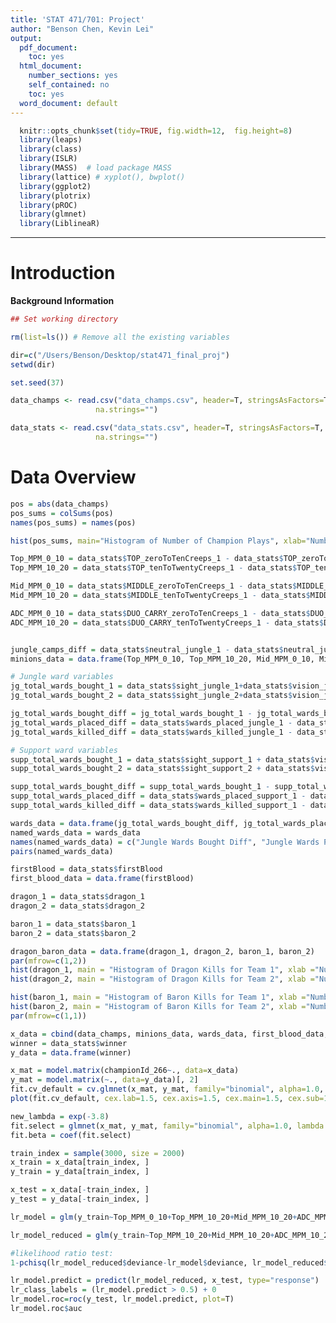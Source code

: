 ```yaml
---
title: 'STAT 471/701: Project'
author: "Benson Chen, Kevin Lei"
output:
  pdf_document:
    toc: yes
  html_document:
    number_sections: yes
    self_contained: no
    toc: yes
  word_document: default
---
```

```r
  knitr::opts_chunk$set(tidy=TRUE, fig.width=12,  fig.height=8)
  library(leaps)
  library(class)
  library(ISLR)
  library(MASS)  # load package MASS
  library(lattice) # xyplot(), bwplot()
  library(ggplot2)
  library(plotrix)
  library(pROC)
  library(glmnet)
  library(LiblineaR)
```

_________________________________________________________________________
# Introduction
**Background Information**


```r
## Set working directory

rm(list=ls()) # Remove all the existing variables

dir=c("/Users/Benson/Desktop/stat471_final_proj")
setwd(dir)

set.seed(37)

data_champs <- read.csv("data_champs.csv", header=T, stringsAsFactors=T, as.is=T, 
                   na.strings="")

data_stats <- read.csv("data_stats.csv", header=T, stringsAsFactors=T, as.is=T, 
                   na.strings="")
```

# Data Overview

```r

pos = abs(data_champs)
pos_sums = colSums(pos)
names(pos_sums) = names(pos)

hist(pos_sums, main="Histogram of Number of Champion Plays", xlab="Number of Champion Plays", ylab="Frequency", breaks=20, cex.lab=1.5, cex.axis=1.5, cex.main=1.5, cex.sub=1.5)

```


```r
Top_MPM_0_10 = data_stats$TOP_zeroToTenCreeps_1 - data_stats$TOP_zeroToTenCreeps_2
Top_MPM_10_20 = data_stats$TOP_tenToTwentyCreeps_1 - data_stats$TOP_tenToTwentyCreeps_2

Mid_MPM_0_10 = data_stats$MIDDLE_zeroToTenCreeps_1 - data_stats$MIDDLE_zeroToTenCreeps_2
Mid_MPM_10_20 = data_stats$MIDDLE_tenToTwentyCreeps_1 - data_stats$MIDDLE_tenToTwentyCreeps_2

ADC_MPM_0_10 = data_stats$DUO_CARRY_zeroToTenCreeps_1 - data_stats$DUO_CARRY_zeroToTenCreeps_2
ADC_MPM_10_20 = data_stats$DUO_CARRY_tenToTwentyCreeps_1 - data_stats$DUO_CARRY_tenToTwentyCreeps_2


jungle_camps_diff = data_stats$neutral_jungle_1 - data_stats$neutral_jungle_2
minions_data = data.frame(Top_MPM_0_10, Top_MPM_10_20, Mid_MPM_0_10, Mid_MPM_10_20, ADC_MPM_0_10, ADC_MPM_10_20, jungle_camps_diff)
```


```r
# Jungle ward variables
jg_total_wards_bought_1 = data_stats$sight_jungle_1+data_stats$vision_jungle_1
jg_total_wards_bought_2 = data_stats$sight_jungle_2+data_stats$vision_jungle_2

jg_total_wards_bought_diff = jg_total_wards_bought_1 - jg_total_wards_bought_2
jg_total_wards_placed_diff = data_stats$wards_placed_jungle_1 - data_stats$wards_placed_jungle_2
jg_total_wards_killed_diff = data_stats$wards_killed_jungle_1 - data_stats$wards_killed_jungle_2

# Support ward variables
supp_total_wards_bought_1 = data_stats$sight_support_1 + data_stats$vision_support_1
supp_total_wards_bought_2 = data_stats$sight_support_2 + data_stats$vision_support_2

supp_total_wards_bought_diff = supp_total_wards_bought_1 - supp_total_wards_bought_2
supp_total_wards_placed_diff = data_stats$wards_placed_support_1 - data_stats$wards_placed_support_2
supp_total_wards_killed_diff = data_stats$wards_killed_support_1 - data_stats$wards_killed_support_2

wards_data = data.frame(jg_total_wards_bought_diff, jg_total_wards_placed_diff, jg_total_wards_killed_diff, supp_total_wards_bought_diff, supp_total_wards_placed_diff, supp_total_wards_killed_diff)
named_wards_data = wards_data
names(named_wards_data) = c("Jungle Wards Bought Diff", "Jungle Wards Placed Diff", "Jungle Wards Killed Diff", "Support Wards Bought Diff", "Support Wards Placed Diff", "Support Wards Killed Diff")
pairs(named_wards_data)
```

```r
firstBlood = data_stats$firstBlood
first_blood_data = data.frame(firstBlood)
```

```r
dragon_1 = data_stats$dragon_1
dragon_2 = data_stats$dragon_2

baron_1 = data_stats$baron_1
baron_2 = data_stats$baron_2

dragon_baron_data = data.frame(dragon_1, dragon_2, baron_1, baron_2)
par(mfrow=c(1,2))
hist(dragon_1, main = "Histogram of Dragon Kills for Team 1", xlab ="Number of Dragon Kills", cex.lab=1.5, cex.axis=1.5, cex.main=1.5, cex.sub=1.5)
hist(dragon_2, main = "Histogram of Dragon Kills for Team 2", xlab ="Number of Dragon Kills", cex.lab=1.5, cex.axis=1.5, cex.main=1.5, cex.sub=1.5)

hist(baron_1, main = "Histogram of Baron Kills for Team 1", xlab ="Number of Baron Kills", cex.lab=1.5, cex.axis=1.5, cex.main=1.5, cex.sub=1.5)
hist(baron_2, main = "Histogram of Baron Kills for Team 2", xlab ="Number of Baron Kills", cex.lab=1.5, cex.axis=1.5, cex.main=1.5, cex.sub=1.5)
par(mfrow=c(1,1))
```

```r
x_data = cbind(data_champs, minions_data, wards_data, first_blood_data, dragon_baron_data)
winner = data_stats$winner
y_data = data.frame(winner)
```

```r
x_mat = model.matrix(championId_266~., data=x_data)
y_mat = model.matrix(~., data=y_data)[, 2]
fit.cv_default = cv.glmnet(x_mat, y_mat, family="binomial", alpha=1.0, nfolds=10, type.measure="class") 
plot(fit.cv_default, cex.lab=1.5, cex.axis=1.5, cex.main=1.5, cex.sub=1.5)

new_lambda = exp(-3.8)
fit.select = glmnet(x_mat, y_mat, family="binomial", alpha=1.0, lambda = new_lambda)
fit.beta = coef(fit.select)
```

```r
train_index = sample(3000, size = 2000)
x_train = x_data[train_index, ]
y_train = y_data[train_index, ]

x_test = x_data[-train_index, ]
y_test = y_data[-train_index, ]
```

```r
lr_model = glm(y_train~Top_MPM_0_10+Top_MPM_10_20+Mid_MPM_10_20+ADC_MPM_0_10+ADC_MPM_10_20+jungle_camps_diff+supp_total_wards_placed_diff+firstBlood+dragon_1+dragon_2+baron_1+baron_2,family=binomial(logit), data=x_train)

lr_model_reduced = glm(y_train~Top_MPM_10_20+Mid_MPM_10_20+ADC_MPM_10_20+jungle_camps_diff+supp_total_wards_placed_diff+firstBlood+dragon_1+dragon_2+baron_1+baron_2,family=binomial(logit), data=x_train)

#likelihood ratio test:
1-pchisq(lr_model_reduced$deviance-lr_model$deviance, lr_model_reduced$df.residual-lr_model$df.residual)

lr_model.predict = predict(lr_model_reduced, x_test, type="response")
lr_class_labels = (lr_model.predict > 0.5) + 0
lr_model.roc=roc(y_test, lr_model.predict, plot=T)
lr_model.roc$auc
```




